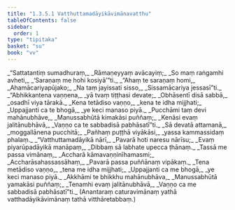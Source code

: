 ```yaml
---
title: "1.3.5.1 Vatthuttamadāyikāvimānavatthu"
tableOfContents: false
sidebar:
  order: 1
type: "tipitaka"
basket: "su"
book: "vv"
---
```



<DynamicBreadcrumb />

<Division number="327" book="vv" bookNo="19" page="39">

<Paragraph number="353" type="verses" book="vv">
_“Sattatantiṃ sumadhuraṃ,_  
_Rāmaṇeyyaṃ avācayiṃ;_  
_So maṃ raṅgamhi avheti,_  
_‘Saraṇaṃ me hohi kosiyā’”ti._  

</Paragraph>

</Division>
<Division number="328" book="vv" bookNo="19" page="39">

<Paragraph number="354" type="verses" book="vv">
_“Ahaṃ te saraṇaṃ homi,_  
_Ahamācariyapūjako;_  
_Na taṃ jayissati sisso,_  
_Sissamācariya jessasī”ti._  

</Paragraph>

</Division>
<Division number="329" book="vv" bookNo="19" page="39">

<Paragraph number="355" type="verses" book="vv">
_“Abhikkantena vaṇṇena,_  
_yā tvaṃ tiṭṭhasi devate;_  
_Obhāsentī disā sabbā,_  
_osadhī viya tārakā._  

</Paragraph>

</Division>
<Division number="330" book="vv" bookNo="19" page="39">

<Paragraph number="356" type="verses" book="vv">
_Kena tetādiso vaṇṇo,_  
_kena te idha mijjhati;_  
_Uppajjanti ca te bhogā,_  
_ye keci manaso piyā._  

</Paragraph>

</Division>
<Division number="331" book="vv" bookNo="19" page="40">

<Paragraph number="357" type="verses" book="vv">
_Pucchāmi taṃ devi mahānubhāve,_  
_Manussabhūtā kimakāsi puññaṃ;_  
_Kenāsi evaṃ jalitānubhāvā,_  
_Vaṇṇo ca te sabbadisā pabhāsatī”ti._  

</Paragraph>

</Division>
<Division number="332" book="vv" bookNo="19" page="40">

<Paragraph number="358" type="verses" book="vv">
_Sā devatā attamanā,_  
_moggallānena pucchitā;_  
_Pañhaṃ puṭṭhā viyākāsi,_  
_yassa kammassidaṃ phalaṃ._  

</Paragraph>

</Division>
<Division number="333" book="vv" bookNo="19" page="40">

<Paragraph number="359" type="verses" book="vv">
_“Vatthuttamadāyikā nārī,_  
_Pavarā hoti naresu nārīsu;_  
_Evaṃ piyarūpadāyikā manāpaṃ,_  
_Dibbaṃ sā labhate upecca ṭhānaṃ._  

</Paragraph>

</Division>
<Division number="334" book="vv" bookNo="19" page="40">

<Paragraph number="360" type="verses" book="vv">
_Tassā me passa vimānaṃ,_  
_Accharā kāmavaṇṇinīhamasmi;_  
_Accharāsahassassāhaṃ,_  
_Pavarā passa puññānaṃ vipākaṃ._  

</Paragraph>

</Division>
<Division number="335" book="vv" bookNo="19" page="40">

<Paragraph number="361" type="verses" book="vv">
_Tena metādiso vaṇṇo,_  
_tena me idha mijjhati;_  
_Uppajjanti ca me bhogā,_  
_ye keci manaso piyā._  

</Paragraph>

</Division>
<Division number="336" book="vv" bookNo="19" page="40">

<Paragraph number="362" type="verses" book="vv">
_Akkhāmi te bhikkhu mahānubhāva,_  
_Manussabhūtā yamakāsi puññaṃ;_  
_Tenamhi evaṃ jalitānubhāvā,_  
_Vaṇṇo ca me sabbadisā pabhāsatī”ti._  

</Paragraph>

<Paragraph number="363" book="vv">
(Anantaraṃ caturavimānaṃ yathā vatthadāyikāvimānaṃ tathā vitthāretabbaṃ.)
</Paragraph>
</Division>